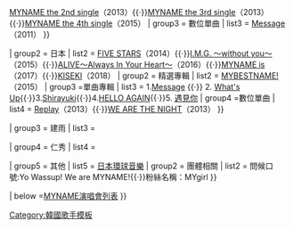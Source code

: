 {{Navbox
|name    = MYNAME
|title   = [[MYNAME]]
| titlestyle = background-color:#FDFF73;
| groupstyle = background-color:#F0F0F0;
| abovestyle = background-color:#F0F0F0;
| belowstyle = background-color:#FDFF73;
|image   = 
|above   = '''[[建雨]]'''、'''[[仁秀]]'''、'''[[世容]]'''、'''[[俊Q]]'''、'''[[蔡晉]]'''

| group1 = 韓國
| list1 ={{Navbox subgroup
| groupstyle = background-color:#F0F0F0;
| group1 = 迷你專輯
| list1  = [[MYNAME 1st Mini Album]]（2013）{{·}}[[MYNAME 2nd Mini Album]]（2015）
| group2 = 單曲專輯
| list2  = [[MYNAME the 1st single]]（2012）{{·}}[[MYNAME the 2nd single]]（2013）{{·}}[[MYNAME the 3rd single]]（2013）{{·}}[[MYNAME the 4th single]]（2015）
| group3 =  數位單曲
| list3  = [[Message (MYNAME單曲)|Message]]（2011）
}}

| group2 = 日本
| list2  = {{Navbox subgroup
| groupstyle = background-color:#F0F0F0;
| group1 = 正規專輯
| list1  = [[WE ARE MYNAME]]（2013）{{·}}[[FIVE STARS (MYNAME專輯)|FIVE STARS]]（2014）{{·}}[[I.M.G. ～without you～]]（2015）{{·}}[[ALIVE～Always In Your Heart～]]（2016）{{·}}[[MYNAME is]]（2017）{{·}}[[KISEKI]]（2018）
| group2 = 精選專輯
| list2  = [[MYBESTNAME!]]（2015）
| group3 =單曲專輯
| list3  = 1.[[Message (MYNAME單曲)#日語單曲|Message]] {{·}} 2. [[What's Up (MYNAME單曲)|What's Up]]{{·}}3.[[Shirayuki]]{{·}}4.[[HELLO AGAIN (MYNAME單曲)|HELLO AGAIN]]{{·}}5. [[遇見你]]
| group4 =數位單曲
| list4 =  [[WE ARE MYNAME|Replay]]（2013）{{·}}[[WE ARE MYNAME|WE ARE THE NIGHT]]（2013）
}}

| group3 = 建雨
| list3 = {{Navbox subgroup
| groupstyle = background-color:#F0F0F0;
| group1 = 正規專輯
| list1  = [[I AM 27]]（2016）
}}

| group4 = 仁秀
| list4  = {{Navbox subgroup
| groupstyle = background-color:#F0F0F0;
| group1 = 迷你專輯
| list1  = [[NAKED (仁秀迷你專輯)|NAKED]]（2017）
}}

| group5 = 其他
| list5  =  {{Navbox subgroup
| groupstyle = background-color:#F0F0F0;
| group1 = 經紀公司
| list1  = [[H2media]]{{·}}[[日本環球音樂]]
| group2 = 團體相關
| list2  = 問候口號:Yo Wassup! We are MYNAME!{{·}}粉絲名稱：MYgirl
}}

| below =[[MYNAME演唱會列表]]
}}
<noinclude>
[[Category:韓國歌手模板]]
</noinclude>